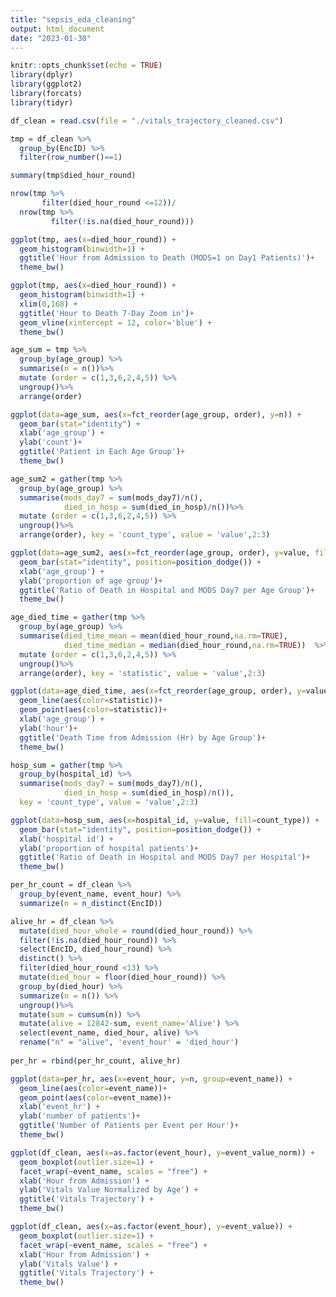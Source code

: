 ```yaml
---
title: "sepsis_eda_cleaning"
output: html_document
date: "2023-01-30"
---
```


```r
knitr::opts_chunk$set(echo = TRUE)
library(dplyr)
library(ggplot2)
library(forcats)
library(tidyr)
```

```r
df_clean = read.csv(file = "./vitals_trajectory_cleaned.csv")
```


```r
tmp = df_clean %>%
  group_by(EncID) %>% 
  filter(row_number()==1) 

summary(tmp$died_hour_round)

nrow(tmp %>%
       filter(died_hour_round <=12))/
  nrow(tmp %>%
         filter(!is.na(died_hour_round)))

ggplot(tmp, aes(x=died_hour_round)) + 
  geom_histogram(binwidth=1) +
  ggtitle('Hour from Admission to Death (MODS=1 on Day1 Patients)')+
  theme_bw()

ggplot(tmp, aes(x=died_hour_round)) + 
  geom_histogram(binwidth=1) +
  xlim(0,168) +
  ggtitle('Hour to Death 7-Day Zoom in')+
  geom_vline(xintercept = 12, color='blue') +
  theme_bw()

```


```r
age_sum = tmp %>%
  group_by(age_group) %>%
  summarise(n = n())%>%
  mutate (order = c(1,3,6,2,4,5)) %>%
  ungroup()%>%
  arrange(order)

ggplot(data=age_sum, aes(x=fct_reorder(age_group, order), y=n)) +
  geom_bar(stat="identity") +
  xlab('age_group') +
  ylab('count')+
  ggtitle('Patient in Each Age Group')+
  theme_bw()

age_sum2 = gather(tmp %>%
  group_by(age_group) %>%
  summarise(mods_day7 = sum(mods_day7)/n(),
            died_in_hosp = sum(died_in_hosp)/n())%>%
  mutate (order = c(1,3,6,2,4,5)) %>%
  ungroup()%>%
  arrange(order), key = 'count_type', value = 'value',2:3)

ggplot(data=age_sum2, aes(x=fct_reorder(age_group, order), y=value, fill=count_type)) +
  geom_bar(stat="identity", position=position_dodge()) +
  xlab('age_group') +
  ylab('proportion of age group')+
  ggtitle('Ratio of Death in Hospital and MODS Day7 per Age Group')+
  theme_bw()

age_died_time = gather(tmp %>%
  group_by(age_group) %>%
  summarise(died_time_mean = mean(died_hour_round,na.rm=TRUE),
            died_time_median = median(died_hour_round,na.rm=TRUE))  %>%
  mutate (order = c(1,3,6,2,4,5)) %>%
  ungroup()%>%
  arrange(order), key = 'statistic', value = 'value',2:3)

ggplot(data=age_died_time, aes(x=fct_reorder(age_group, order), y=value, group=statistic)) +
  geom_line(aes(color=statistic))+
  geom_point(aes(color=statistic))+
  xlab('age_group') +
  ylab('hour')+
  ggtitle('Death Time from Admission (Hr) by Age Group')+
  theme_bw()

```
```r
hosp_sum = gather(tmp %>%
  group_by(hospital_id) %>%
  summarise(mods_day7 = sum(mods_day7)/n(),
            died_in_hosp = sum(died_in_hosp)/n()),
  key = 'count_type', value = 'value',2:3)

ggplot(data=hosp_sum, aes(x=hospital_id, y=value, fill=count_type)) +
  geom_bar(stat="identity", position=position_dodge()) +
  xlab('hospital id') +
  ylab('proportion of hospital patients')+
  ggtitle('Ratio of Death in Hospital and MODS Day7 per Hospital')+
  theme_bw()

```

```r
per_hr_count = df_clean %>%
  group_by(event_name, event_hour) %>%
  summarize(n = n_distinct(EncID)) 

alive_hr = df_clean %>%
  mutate(died_hour_whole = round(died_hour_round)) %>%
  filter(!is.na(died_hour_round)) %>%
  select(EncID, died_hour_round) %>%
  distinct() %>%
  filter(died_hour_round <13) %>%
  mutate(died_hour = floor(died_hour_round)) %>%
  group_by(died_hour) %>%
  summarize(n = n()) %>%
  ungroup()%>%
  mutate(sum = cumsum(n)) %>%
  mutate(alive = 12842-sum, event_name='Alive') %>%
  select(event_name, died_hour, alive) %>%
  rename("n" = "alive", 'event_hour' = 'died_hour') 
  
per_hr = rbind(per_hr_count, alive_hr)

ggplot(data=per_hr, aes(x=event_hour, y=n, group=event_name)) +
  geom_line(aes(color=event_name))+
  geom_point(aes(color=event_name))+
  xlab('event_hr') +
  ylab('number of patients')+
  ggtitle('Number of Patients per Event per Hour')+
  theme_bw()
```

```r
ggplot(df_clean, aes(x=as.factor(event_hour), y=event_value_norm)) + 
  geom_boxplot(outlier.size=1) +
  facet_wrap(~event_name, scales = "free") +
  xlab('Hour from Admission') +
  ylab('Vitals Value Normalized by Age') +
  ggtitle('Vitals Trajectory') +
  theme_bw()

ggplot(df_clean, aes(x=as.factor(event_hour), y=event_value)) + 
  geom_boxplot(outlier.size=1) +
  facet_wrap(~event_name, scales = "free") +
  xlab('Hour from Admission') +
  ylab('Vitals Value') +
  ggtitle('Vitals Trajectory') +
  theme_bw()
```

